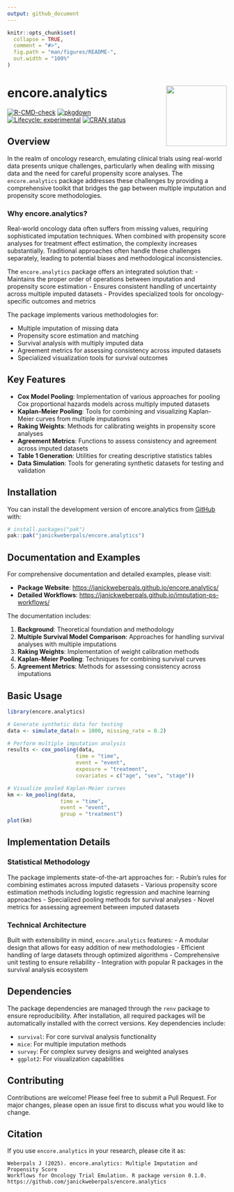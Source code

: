 ```yaml
---
output: github_document
---
```


<!-- README.md is generated from README.Rmd. Please edit that file -->

```r
knitr::opts_chunk$set(
  collapse = TRUE,
  comment = "#>",
  fig.path = "man/figures/README-",
  out.width = "100%"
)
```

# encore.analytics <img src="man/figures/logo.png" align="right" height="139" alt="" />

<!-- badges: start -->
[![R-CMD-check](https://github.com/janickweberpals/encore.analytics/actions/workflows/R-CMD-check.yaml/badge.svg)](https://github.com/janickweberpals/encore.analytics/actions/workflows/R-CMD-check.yaml)
[![pkgdown](https://github.com/janickweberpals/encore.analytics/workflows/pkgdown/badge.svg)](https://github.com/janickweberpals/encore.analytics/actions/workflows/pkgdown.yaml)
[![Lifecycle: experimental](https://img.shields.io/badge/lifecycle-experimental-orange.svg)](https://lifecycle.r-lib.org/articles/stages.html#experimental)
[![CRAN status](https://www.r-pkg.org/badges/version/encore.analytics)](https://CRAN.R-project.org/package=encore.analytics)
<!-- badges: end -->

## Overview

In the realm of oncology research, emulating clinical trials using real-world data presents unique challenges, particularly when dealing with missing data and the need for careful propensity score analyses. The `encore.analytics` package addresses these challenges by providing a comprehensive toolkit that bridges the gap between multiple imputation and propensity score methodologies.

### Why encore.analytics?

Real-world oncology data often suffers from missing values, requiring sophisticated imputation techniques. When combined with propensity score analyses for treatment effect estimation, the complexity increases substantially. Traditional approaches often handle these challenges separately, leading to potential biases and methodological inconsistencies.

The `encore.analytics` package offers an integrated solution that:
- Maintains the proper order of operations between imputation and propensity score estimation
- Ensures consistent handling of uncertainty across multiple imputed datasets
- Provides specialized tools for oncology-specific outcomes and metrics

The package implements various methodologies for:

* Multiple imputation of missing data
* Propensity score estimation and matching
* Survival analysis with multiply imputed data
* Agreement metrics for assessing consistency across imputed datasets
* Specialized visualization tools for survival outcomes

## Key Features

* **Cox Model Pooling**: Implementation of various approaches for pooling Cox proportional hazards models across multiply imputed datasets
* **Kaplan-Meier Pooling**: Tools for combining and visualizing Kaplan-Meier curves from multiple imputations
* **Raking Weights**: Methods for calibrating weights in propensity score analyses
* **Agreement Metrics**: Functions to assess consistency and agreement across imputed datasets
* **Table 1 Generation**: Utilities for creating descriptive statistics tables
* **Data Simulation**: Tools for generating synthetic datasets for testing and validation

## Installation

You can install the development version of encore.analytics from [GitHub](https://github.com/) with:

``` r
# install.packages("pak")
pak::pak("janickweberpals/encore.analytics")
```

## Documentation and Examples

For comprehensive documentation and detailed examples, please visit:

* **Package Website**: [https://janickweberpals.github.io/encore.analytics/](https://janickweberpals.github.io/encore.analytics/)
* **Detailed Workflows**: [https://janickweberpals.github.io/imputation-ps-workflows/](https://janickweberpals.github.io/imputation-ps-workflows/)

The documentation includes:

1. **Background**: Theoretical foundation and methodology
2. **Multiple Survival Model Comparison**: Approaches for handling survival analyses with multiple imputations
3. **Raking Weights**: Implementation of weight calibration methods
4. **Kaplan-Meier Pooling**: Techniques for combining survival curves
5. **Agreement Metrics**: Methods for assessing consistency across imputations

## Basic Usage

```r
library(encore.analytics)

# Generate synthetic data for testing
data <- simulate_data(n = 1000, missing_rate = 0.2)

# Perform multiple imputation analysis
results <- cox_pooling(data,
                      time = "time",
                      event = "event",
                      exposure = "treatment",
                      covariates = c("age", "sex", "stage"))

# Visualize pooled Kaplan-Meier curves
km <- km_pooling(data,
                 time = "time",
                 event = "event",
                 group = "treatment")
plot(km)
```

## Implementation Details

### Statistical Methodology

The package implements state-of-the-art approaches for:
- Rubin's rules for combining estimates across imputed datasets
- Various propensity score estimation methods including logistic regression and machine learning approaches
- Specialized pooling methods for survival analyses
- Novel metrics for assessing agreement between imputed datasets

### Technical Architecture

Built with extensibility in mind, `encore.analytics` features:
- A modular design that allows for easy addition of new methodologies
- Efficient handling of large datasets through optimized algorithms
- Comprehensive unit testing to ensure reliability
- Integration with popular R packages in the survival analysis ecosystem

## Dependencies

The package dependencies are managed through the `renv` package to ensure reproducibility. After installation, all required packages will be automatically installed with the correct versions. Key dependencies include:

* `survival`: For core survival analysis functionality
* `mice`: For multiple imputation methods
* `survey`: For complex survey designs and weighted analyses
* `ggplot2`: For visualization capabilities

## Contributing

Contributions are welcome! Please feel free to submit a Pull Request. For major changes, please open an issue first to discuss what you would like to change.

## Citation

If you use `encore.analytics` in your research, please cite it as:

```
Weberpals J (2025). encore.analytics: Multiple Imputation and Propensity Score 
Workflows for Oncology Trial Emulation. R package version 0.1.0.
https://github.com/janickweberpals/encore.analytics
```

